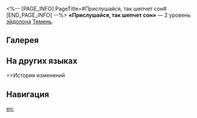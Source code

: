 <%-- [PAGE_INFO]
PageTitle=#Прислушайся, так шепчет сон#
[END_PAGE_INFO] --%>
{{Эйдолон Инфобокс
|Название         = Прислушайся, так шепчет сон
|Изображение      = Эйдолон Прислушайся, так шепчет сон.png
|Персонаж         = Темень
|Уровень          = 2
|Длительность     = 
|Описание         = Крит. урон Темени и духа памяти Тьмуши повышается на 40%. Каждый раз, когда Темень получает заряд Мемория, получаемое количество единиц этого заряда увеличивается на 2. Использование сверхспособности дополнительно даёт 2 ед. заряда состояния Загадка тьмы.
|Свойство1        = 
|Масштабирование1 = 
}}
'''«Прислушайся, так шепчет сон»''' — 2 уровень [[эйдолон]]а [[Темень]].

==Галерея==
{{Галерея|position=left|captionalign=center
|Персонаж Темень Эйдолон 2.png|Осколок Эйдолона
}}

==На других языках==
{{На других языках
|en   = Listen Up, the Slumber Speaks Soft
|zhs  = 听，沉眠中的呓语
|zht  = 聽&mdash;&mdash;沉眠中的囈語
|ja   = {{Rubi|耳|みみ}}を{{Rubi|澄|す}}まして、
{{Rubi|眠|ねむ}}りの{{Rubi|中|なか}}のささやきに
|ko   = 들어봐, 깊은 잠의 잠꼬대를
|es   = Escucha los susurros adormilados
|fr   = Écoute les murmures du sommeil
|ru   = Прислушайся, так шепчет сон
|th   = Listen Up, the Slumber Speaks Soft
|vi   = Nghe Đi, Lời Thì Thầm Giữa Mê Sâu
|de   = Lausche, jemand murmelt im Schlaf
|id   = Listen Up, the Slumber Speaks Soft
|pt   = Escute, a Suave Fala do Sono
}}

==История изменений
{{История изменений|3.6}}

==Навигация==
{{Навык Навбокс|Темень}}

[[en:]]